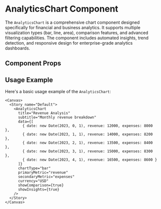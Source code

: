 

<Meta of={AnalyticsChart} />

# AnalyticsChart Component

The `AnalyticsChart` is a comprehensive chart component designed specifically for financial and business analytics. It supports multiple visualization types (bar, line, area), comparison features, and advanced filtering capabilities. The component includes automated insights, trend detection, and responsive design for enterprise-grade analytics dashboards.

## Component Props

<Canvas of={AnalyticsChart} />

<Controls />

## Usage Example

Here's a basic usage example of the `AnalyticsChart`:

```tsx
<Canvas>
  <Story name="Default">
    <AnalyticsChart 
      title="Revenue Analysis"
      subtitle="Monthly revenue breakdown"
      data={[
        { date: new Date(2023, 0, 1), revenue: 12000, expenses: 8000 },
        { date: new Date(2023, 1, 1), revenue: 14000, expenses: 8200 },
        { date: new Date(2023, 2, 1), revenue: 13500, expenses: 8400 },
        { date: new Date(2023, 3, 1), revenue: 15000, expenses: 8300 },
        { date: new Date(2023, 4, 1), revenue: 16500, expenses: 8600 }
      ]}
      chartType="bar"
      primaryMetric="revenue"
      secondaryMetric="expenses"
      currency="USD"
      showComparison={true}
      showInsights={true}
    />
  </Story>
</Canvas>
``` 